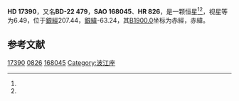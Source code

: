 {{Starbox begin
| name = HD 17390
}}
{{Starbox observe
| epoch = [[J2000.0|J2000.0]]
| constell = {{星座名待查}}<ref name=SIMBAD>{{cite web
 | url=http://simbad.u-strasbg.fr/simbad/sim-id?Ident=HR+826
 | title=Pulsating variable Star
 | publisher=Centre de Données astronomiques de Strasbourg
 | work=SIMBAD
 | accessdate=2012-07-13
 | archive-date=2016-03-19
 | archive-url=https://web.archive.org/web/20160319070018/http://simbad.u-strasbg.fr/simbad/sim-id?Ident=HR+826
 | dead-url=no
 }}</ref><ref name=DATA>{{cite web
 | url=http://vizier.u-strasbg.fr/viz-bin/VizieR-5?-out.add=.&-source=5050&-corr=PK=HR&-out.max=9999&HR=826
 | title=VizieR Detailed Page
 | accessdate=2012-07-13
 | archive-date=2016-03-05
 | archive-url=https://web.archive.org/web/20160305003756/http://vizier.u-strasbg.fr/viz-bin/VizieR-5?-out.add=.&-source=5050&-corr=PK=HR&-out.max=9999&HR=826
 | dead-url=no
 }}</ref>
| 星官 = 
| ra = {{RA|2|46|45.2}}<ref name=SIMBAD /><ref name=DATA />
| dec = {{DEC|-21|38|23}}<ref name=SIMBAD /><ref name=DATA />
| appmag_v = 6.49<ref name=SIMBAD /><ref name=DATA />
}}
{{Starbox character
| class = F3IV<ref name=SIMBAD /><ref name=DATA />
| b-v = 0.38<ref name=SIMBAD /><ref name=DATA />
| u-b = <ref name=SIMBAD /><ref name=DATA />
| r-i = <ref name=SIMBAD /><ref name=DATA />
| variable = 
}}
{{Starbox astrometry
| radial_v = 
| prop_mo_ra = 7
| parallax = 
| p_error = 
}}
{{Starbox catalog
| names =BD-22 479，[[SAO星表|SAO]] 168045，[[HD星表|HD]] 17390，[[HR星表|HR]] 826}}
{{Starbox reference |Simbad=HR+826}}
{{Starbox end}}

'''HD 17390'''，又名'''BD-22 479'''，'''SAO 168045'''、'''HR 826'''，是一颗恒星<ref name=SIMBAD /><ref name=DATA />，视星等为6.49，位于[[銀道座標系|銀經]]207.44，[[銀道座標系|銀緯]]-63.24，其[[B1900.0|B1900.0]]坐标为赤經{{RA|2|42|12.4}}，赤緯{{DEC|-22|-63.24|34}}。

== 参考文献 ==
{{reflist}}

{{star-stub}}

[[Category:HD和HDE天體|17390]]
[[Category:HR天體|0826]]
[[Category:SAO天體|168045]]
[[Category:波江座|Category:波江座]]